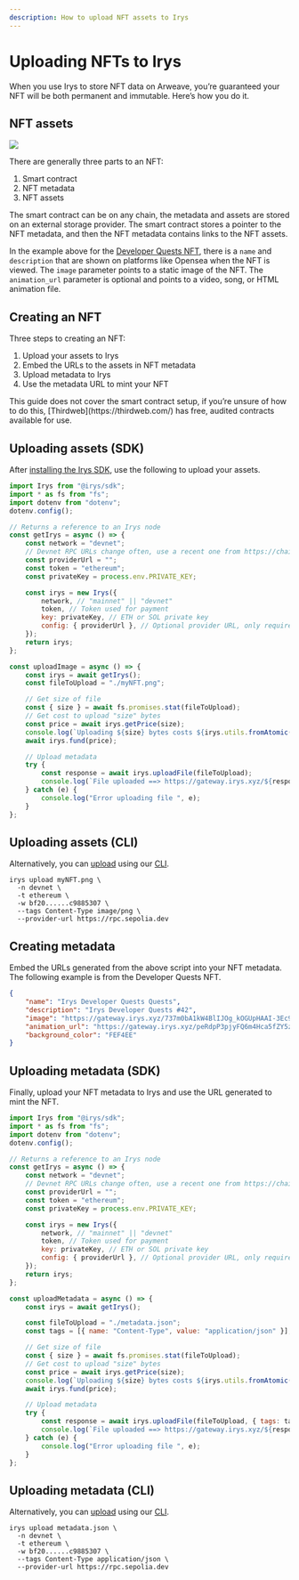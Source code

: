```yaml
---
description: How to upload NFT assets to Irys
---
```



# Uploading NFTs to Irys

When you use Irys to store NFT data on Arweave, you’re guaranteed your NFT will be both permanent and immutable. Here’s how you do it.

## NFT assets

<img src="/img/learn/NFTs/nft-metadata.png" />

There are generally three parts to an NFT:

1. Smart contract
2. NFT metadata
3. NFT assets

The smart contract can be on any chain, the metadata and assets are stored on an external storage provider. The smart contract stores a pointer to the NFT metadata, and then the NFT metadata contains links to the NFT assets.

In the example above for the [Developer Quests NFT](https://opensea.io/assets/matic/0x1c8f5f29d1498474844d6a5160b640c674276dba/0), there is a `name` and `description` that are shown on platforms like Opensea when the NFT is viewed. The `image` parameter points to a static image of the NFT. The `animation_url` parameter is optional and points to a video, song, or HTML animation file.

## Creating an NFT

Three steps to creating an NFT:

1. Upload your assets to Irys
2. Embed the URLs to the assets in NFT metadata
3. Upload metadata to Irys
4. Use the metadata URL to mint your NFT

<Callout type="info" emoji="ℹ️">
	This guide does not cover the smart contract setup, if you’re unsure of how to do this,
	[Thirdweb](https://thirdweb.com/) has free, audited contracts available for use.
</Callout>

## Uploading assets (SDK)

After [installing the Irys SDK](/irys-sdk), use the following to upload your assets.

```js
import Irys from "@irys/sdk";
import * as fs from "fs";
import dotenv from "dotenv";
dotenv.config();

// Returns a reference to an Irys node
const getIrys = async () => {
	const network = "devnet";
	// Devnet RPC URLs change often, use a recent one from https://chainlist.org/
	const providerUrl = "";
	const token = "ethereum";
	const privateKey = process.env.PRIVATE_KEY;

	const irys = new Irys({
		network, // "mainnet" || "devnet"
		token, // Token used for payment
		key: privateKey, // ETH or SOL private key
		config: { providerUrl }, // Optional provider URL, only required when using Devnet
	});
	return irys;
};

const uploadImage = async () => {
	const irys = await getIrys();
	const fileToUpload = "./myNFT.png";

	// Get size of file
	const { size } = await fs.promises.stat(fileToUpload);
	// Get cost to upload "size" bytes
	const price = await irys.getPrice(size);
	console.log(`Uploading ${size} bytes costs ${irys.utils.fromAtomic(price)} ${token}`);
	await irys.fund(price);

	// Upload metadata
	try {
		const response = await irys.uploadFile(fileToUpload);
		console.log(`File uploaded ==> https://gateway.irys.xyz/${response.id}`);
	} catch (e) {
		console.log("Error uploading file ", e);
	}
};
```

## Uploading assets (CLI)

Alternatively, you can [upload](/cli/commands/upload) using our [CLI](/cli).

```console
irys upload myNFT.png \
  -n devnet \
  -t ethereum \
  -w bf20......c9885307 \
  --tags Content-Type image/png \
  --provider-url https://rpc.sepolia.dev
```

## Creating metadata

Embed the URLs generated from the above script into your NFT metadata. The following example is from the Developer Quests NFT.

```json
{
	"name": "Irys Developer Quests Quests",
	"description": "Irys Developer Quests #42",
	"image": "https://gateway.irys.xyz/737m0bA1kW4BlIJOg_kOGUpHAAI-3Ec9bdo8S_xTFKI",
	"animation_url": "https://gateway.irys.xyz/peRdpP3pjyFQ6m4Hca5fZY5zgz7RSlE86j-_5BEwnW0",
	"background_color": "FEF4EE"
}
```

## Uploading metadata (SDK)

Finally, upload your NFT metadata to Irys and use the URL generated to mint the NFT.

```js
import Irys from "@irys/sdk";
import * as fs from "fs";
import dotenv from "dotenv";
dotenv.config();

// Returns a reference to an Irys node
const getIrys = async () => {
	const network = "devnet";
	// Devnet RPC URLs change often, use a recent one from https://chainlist.org/
	const providerUrl = "";
	const token = "ethereum";
	const privateKey = process.env.PRIVATE_KEY;

	const irys = new Irys({
		network, // "mainnet" || "devnet"
		token, // Token used for payment
		key: privateKey, // ETH or SOL private key
		config: { providerUrl }, // Optional provider URL, only required when using Devnet
	});
	return irys;
};

const uploadMetadata = async () => {
	const irys = await getIrys();

	const fileToUpload = "./metadata.json";
	const tags = [{ name: "Content-Type", value: "application/json" }];

	// Get size of file
	const { size } = await fs.promises.stat(fileToUpload);
	// Get cost to upload "size" bytes
	const price = await irys.getPrice(size);
	console.log(`Uploading ${size} bytes costs ${irys.utils.fromAtomic(price)} ${token}`);
	await irys.fund(price);

	// Upload metadata
	try {
		const response = await irys.uploadFile(fileToUpload, { tags: tags });
		console.log(`File uploaded ==> https://gateway.irys.xyz/${response.id}`);
	} catch (e) {
		console.log("Error uploading file ", e);
	}
};
```

## Uploading metadata (CLI)

Alternatively, you can [upload](/cli/commands/upload) using our [CLI](/cli).

```console
irys upload metadata.json \
  -n devnet \
  -t ethereum \
  -w bf20......c9885307 \
  --tags Content-Type application/json \
  --provider-url https://rpc.sepolia.dev
```
